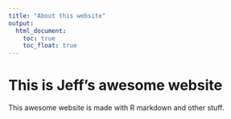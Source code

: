 ```yaml
---
title: "About this website"
output: 
  html_document:
    toc: true
    toc_float: true
---
```


# This is Jeff's awesome website

This awesome website is made with R markdown and other stuff.